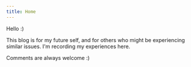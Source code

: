 ```yaml
---
title: Home
---
```


Hello :)

This blog is for my future self,
and for others who might be experiencing similar issues.
I'm recording my experiences here.

Comments are always welcome :)
